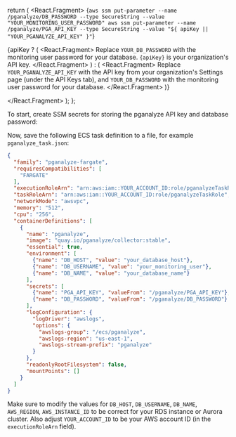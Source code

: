   return (
    <React.Fragment>
      <CodeBlock>
        {`aws ssm put-parameter --name /pganalyze/DB_PASSWORD --type SecureString --value "YOUR_MONITORING_USER_PASSWORD"
aws ssm put-parameter --name /pganalyze/PGA_API_KEY --type SecureString --value "${
            apiKey || "YOUR_PGANALYZE_API_KEY"
          }"`}
      </CodeBlock>
      <p>
        {apiKey ? (
          <React.Fragment>
            Replace <code>YOUR_DB_PASSWORD</code> with the monitoring user
            password for your database. <code>{apiKey}</code> is your
            organization's API key.
          </React.Fragment>
        ) : (
          <React.Fragment>
            Replace <code>YOUR_PGANALYZE_API_KEY</code> with the API key from
            your organization&apos;s Settings page (under the API Keys tab),
            and <code>YOUR_DB_PASSWORD</code> with the monitoring user password
            for your database.
          </React.Fragment>
        )}
      </p>
    </React.Fragment>
  );
};

To start, create SSM secrets for storing the pganalyze API key and database password:

<SSMConfig apiKey={props.apiKey} />

Now, save the following ECS task definition to a file, for example `pganalyze_task.json`:

```json
{
  "family": "pganalyze-fargate",
  "requiresCompatibilities": [
    "FARGATE"
  ],
  "executionRoleArn": "arn:aws:iam::YOUR_ACCOUNT_ID:role/pganalyzeTaskRole",
  "taskRoleArn": "arn:aws:iam::YOUR_ACCOUNT_ID:role/pganalyzeTaskRole",
  "networkMode": "awsvpc",
  "memory": "512",
  "cpu": "256",
  "containerDefinitions": [
    {
      "name": "pganalyze",
      "image": "quay.io/pganalyze/collector:stable",
      "essential": true,
      "environment": [
        {"name": "DB_HOST", "value": "your_database_host"},
        {"name": "DB_USERNAME", "value": "your_monitoring_user"},
        {"name": "DB_NAME", "value": "your_database_name"}
      ],
      "secrets": [
        {"name": "PGA_API_KEY", "valueFrom": "/pganalyze/PGA_API_KEY"},
        {"name": "DB_PASSWORD", "valueFrom": "/pganalyze/DB_PASSWORD"}
      ],
      "logConfiguration": {
        "logDriver": "awslogs",
        "options": {
          "awslogs-group": "/ecs/pganalyze",
          "awslogs-region": "us-east-1",
          "awslogs-stream-prefix": "pganalyze"
        }
      },
      "readonlyRootFilesystem": false,
      "mountPoints": []
    }
  ]
}
```

Make sure to modify the values for `DB_HOST`, `DB_USERNAME`, `DB_NAME`, `AWS_REGION`, `AWS_INSTANCE_ID` to be correct for your RDS instance or Aurora cluster. Also adjust `YOUR_ACCOUNT_ID` to be your AWS account ID (in the `executionRoleArn` field).
